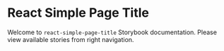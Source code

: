 
<Meta title="Introduction" />

# React Simple Page Title

Welcome to `react-simple-page-title` Storybook documentation. Please view available stories from right navigation.
